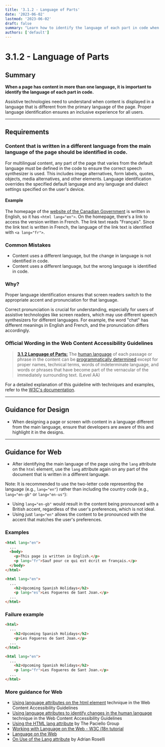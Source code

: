 ```yaml
---
title: '3.1.2 - Language of Parts'
date: '2023-06-02'
lastmod: '2023-06-02'
draft: false
summary: "Learn how to identify the language of each part in code when a page has content in multiple languages. Follow the Web Content Accessibility Guidelines (WCAG) to ensure proper language identification for assistive technologies."
authors: ['default']
---
```


# 3.1.2 - Language of Parts

## Summary

**When a page has content in more than one language, it is important to identify the language of each part in code.**

Assistive technologies need to understand when content is displayed in a language that is different from the primary language of the page. Proper language identification ensures an inclusive experience for all users.

---

## Requirements

### Content that is written in a different language from the main language of the page should be identified in code.

For multilingual content, any part of the page that varies from the default language must be defined in the code to ensure the correct speech synthesizer is used. This includes image alternatives, form labels, quotes, objects, media alternatives, and other elements. Language identification overrides the specified default language and any language and dialect settings specified on the user's device.

#### Example

The homepage of the [website of the Canadian Government](https://www.canada.ca/en.html) is written in English, so it has `<html lang="en">`. On the homepage, there's a link to access the version written in French. The link text reads "Français". Since the link text is written in French, the language of the link text is identified with `<a lang="fr">`.

### Common Mistakes

- Content uses a different language, but the change in language is not identified in code.
- Content uses a different language, but the wrong language is identified in code.

### Why?

Proper language identification ensures that screen readers switch to the appropriate accent and pronunciation for that language.

Correct pronunciation is crucial for understanding, especially for users of assistive technologies like screen readers, which may use different speech synthesizers for different languages. For example, the word "chat" has different meanings in English and French, and the pronunciation differs accordingly.

### Official Wording in the Web Content Accessibility Guidelines

> [**3.1.2 Language of Parts:**](https://www.w3.org/TR/UNDERSTANDING-WCAG20/meaning-other-lang-id.html) The [human language](https://www.w3.org/TR/UNDERSTANDING-WCAG20/meaning-other-lang-id.html#human-langdef) of each passage or phrase in the content can be [programmatically determined](https://www.w3.org/TR/UNDERSTANDING-WCAG20/meaning-other-lang-id.html#programmaticallydetermineddef) except for proper names, technical terms, words of indeterminate language, and words or phrases that have become part of the vernacular of the immediately surrounding text. (Level AA)

For a detailed explanation of this guideline with techniques and examples, refer to the [W3C's documentation](https://www.w3.org/TR/UNDERSTANDING-WCAG20/meaning-other-lang-id.html).

---

## Guidance for Design

- When designing a page or screen with content in a language different from the main language, ensure that developers are aware of this and highlight it in the designs.

---

## Guidance for Web

- After identifying the main language of the page using the `lang` attribute on the `html` element, use the `lang` attribute again on any part of the document that is written in a different language.

Note: It is recommended to use the two-letter code representing the language (e.g., `lang="en"`) rather than including the country code (e.g., `lang="en-gb"` or `lang="en-us"`):
- Using `lang="en-gb"` would result in the content being pronounced with a British accent, regardless of the user's preferences, which is not ideal.
- Using just `lang="en"` allows the content to be pronounced with the accent that matches the user's preferences.

### Examples

```html
<html lang="en">
  ...
  <body>
    <p>This page is written in English.</p>
    <p lang="fr">Sauf pour ce qui est écrit en français.</p>
  </body>
</html>
```

```html
<html lang="en">
  ...
    <h2>Upcoming Spanish Holidays</h2>
    <p lang="es">Les Fogueres de Sant Joan.</p>
  ...
</html>
```

### Failure example

```html
<html>
  ...
    <h2>Upcoming Spanish Holidays</h2>
    <p>Les Fogueres de Sant Joan.</p>
  ...
</html>
```

```html
<html lang="en">
  ...
    <h2>Upcoming Spanish Holidays</h2>
    <p lang="fr">Les Fogueres de Sant Joan.</p>
  ...
</html>
```

### More guidance for Web

* [Using language attributes on the html element](https://www.w3.org/TR/2016/NOTE-WCAG20-TECHS-20161007/H57) technique in the Web Content Accessibility Guidelines
* [Using language attributes to identify changes in the human language](https://www.w3.org/TR/2016/NOTE-WCAG20-TECHS-20161007/H58) technique in the Web Content Accessibility Guidelines
* [Using the HTML lang attribute](https://www.paciellogroup.com/blog/2016/06/using-the-html-lang-attribute/) by The Paciello Group
* [Working with Language on the Web - W3C i18n tutorial](https://www.w3.org/International/tutorials/language-decl/)
* [Language on the Web](https://www.w3.org/International/getting-started/language)
* [On Use of the Lang attribute](https://adrianroselli.com/2015/01/on-use-of-lang-attribute.html) by Adrian Roselli
